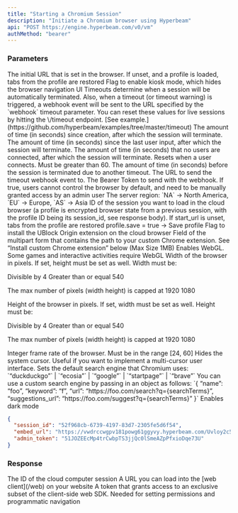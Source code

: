 ```yaml
---
title: "Starting a Chromium Session"
description: "Initiate a Chromium browser using Hyperbeam"
api: "POST https://engine.hyperbeam.com/v0/vm"
authMethod: "bearer"
---
```


### Parameters

<Param body="start_url" type="string" default="about:blank">
  The initial URL that is set in the browser. If unset, and a profile is loaded,
  tabs from the profile are restored
</Param>

<Param body="kiosk" type="boolean" default={false}>
  Flag to enable kiosk mode, which hides the browser navigation UI
</Param>

<Param body="timeout" type="object">
  Timeouts determine when a session will be automatically terminated.
  Also, when a timeout (or timeout warning) is triggered, a webhook event will be sent to the URL specified by the `webhook` timeout parameter.
  <Tip>
    You can reset these values for live sessions by hitting the \<embed_url\>/timeout endpoint. [See example.](https://github.com/hyperbeam/examples/tree/master/timeout)
  </Tip>
  <Expandable>
      <Param body="absolute" type="number">
        The amount of time (in seconds) since creation, after which the session will terminate.
      </Param>
      <Param body="inactive" type="number">
        The amount of time (in seconds) since the last user input, after which the session will terminate.
      </Param>
      <Param body="offline" type="number" default="3600">
        The amount of time (in seconds) that no users are connected, after which the session will terminate. Resets when a user connects. Must be greater than 60.
      </Param>
      <Param body="warning" type="number" default="60">
        The amount of time (in seconds) before the session is terminated due to another timeout.
      </Param>
      <Param body="webhook" type="object">
        <Expandable>
          <Param body="url" type="string">
            The URL to send the timeout webhook event to.
          </Param>
          <Param body="bearer" type="string">
            The Bearer Token to send with the webhook.
          </Param>
        </Expandable>
      </Param>
  </Expandable>
</Param>

<Param body="control_disable_default" type="boolean" default={false}>
  If true, users cannot control the browser by default, and need to be manually
  granted access by an admin user
</Param>

<Param body="region" type="string" default="NA">
  The server region: `NA` → North America, `EU` → Europe, `AS` → Asia
</Param>

<Param body="profile.load" type="string">
  ID of the session you want to load in the cloud browser (a profile is
  encrypted browser state from a previous session, with the profile ID being its
  session_id, see response body). If start_url is unset, tabs from the profile
  are restored
</Param>

<Param body="profile.save" type="string">
  profile.save = true → Save profile
</Param>

<Param body="ublock" type="boolean" default={false}>
  Flag to install the UBlock Origin extension on the cloud browser
</Param>

<Param body="extension.field" type="string">
  Field of the multipart form that contains the path to your custom Chrome
  extension. See “Install custom Chrome extension” below (Max Size 1MB)
</Param>

<Param body="webgl" type="boolean" default={false}>
  Enables WebGL. Some games and interactive activities require WebGL
</Param>

<Param body="width" type="number" default={1280}>
Width of the browser in pixels. If set, height must be set as well. Width must be:

Divisible by 4
Greater than or equal 540

The max number of pixels (width height) is capped at 1920 1080

</Param>

<Param body="height" type="number" default={720}>
Height of the browser in pixels. If set, width must be set as well. Height must be:

Divisible by 4
Greater than or equal 540

The max number of pixels (width height) is capped at 1920 1080

</Param>

<Param body="fps" type="number" default={24}>
  Integer frame rate of the browser. Must be in the range [24, 60]
</Param>

<Param body="hide_cursor" type="boolean" default={false}>
  Hides the system cursor. Useful if you want to implement a multi-cursor user
  interface.
</Param>

<Param body="search_engine" type="string | object" default={"duckduckgo"}>
  Sets the default search engine that Chromium uses: `“duckduckgo”` | `“ecosia”` | `“google”` | `“startpage”` | `“brave”`
  <Accordion title="How to use custom search engine">
    You can use a custom search engine by passing in an object as follows:
      `{
        “name”: “foo”,
        “keyword”: “f”,
        “url”: “https://foo.com/search?q={searchTerms}”,
        “suggestions_url”: “https://foo.com/suggest?q={searchTerms}”
      }`
  </Accordion>
</Param>

<Param body="dark" type="boolean" default={false}>
  Enables dark mode
</Param>

<ResponseExample>

```json Example response
{
  "session_id": "52f968cb-6739-4197-83d7-2305fe5d6f54",
  "embed_url": "https://vwdrccwgpv181powg61ggyvy.hyperbeam.com/Uvloy2c5QZeD1yMF_l1vVA?token=c8iw3SmQglOU0ugfLr3dWY2LalSKI_WOGUldEt8knbw",
  "admin_token": "51JOZEEcMp4trCwbpTS3jjQc0lSmeAZpPfxioDqe73U"
}
```

</ResponseExample>

### Response

<ResponseField name="session_id" type="string">
  The ID of the cloud computer session
</ResponseField>

<ResponseField name="embed_url" type="string">
  A URL you can load into the [web client](/web) on your website
</ResponseField>

<ResponseField name="admin_token" type="string">
  A token that grants access to an exclusive subset of the client-side web SDK.
  Needed for setting permissions and programmatic navigation
</ResponseField>
